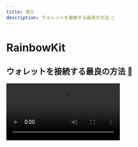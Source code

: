 ```yaml
---
title: 導入
description: ウォレットを接続する最良の方法 🌈
---
```


# RainbowKit

## ウォレットを接続する最良の方法 🌈

<Video src="https://res.cloudinary.com/rainbowme/video/upload/s--aTmEjSrr--/f_auto:video,q_auto/v1/rainbowkit/site-assets/rainbowkit-video-cutdown-edit_gy0q16" />

RainbowKitは、あなたのdappにウォレット接続を簡単に追加できる [React](https://reactjs.org/) ライブラリです。 直感的でレスポンシブでカスタマイズ可能です。

### 機能

#### ウォレット管理

あなたのdappのための手間いらずのウォレット管理。 ウォレットの接続や切断の処理から、RainbowKitは数々のウォレットをサポートし、接続チェーンを交換し、アドレスをENSに解決し、バランスを表示し、さらには多くのことを行います！

#### カスタマイズ可能

あなたはRainbowKit UIを自分のブランドに合わせて調整することができます。 いくつかの事前に定義されたアクセントカラーやボーダーラディウスの設定から選ぶことができます。 より高度なユースケースでは、完全にカスタムテーマを提供し、自分のボタンをレンダリングし、特定の機能を省略することができます。 ダークモードを含みます。

#### 業界標準

より良い相互運用性を実現するために、我々は [viem](https://viem.sh) と [wagmi](https://wagmi.sh/) — スペースで最も一般的に使用されているライブラリに依存しています。

EIP-1193やEIP-6963のようなウォレット標準は、箱から出してすぐにサポートされており、ブラウザウォレットのユーザーが自分のウォレットをあなたのdAppにシームレスに接続することがこれまで以上に簡単になります。

### コミュニティ

私たちは、コミュニティがRainbowKitを採用し、問題を提起し、フィードバックを提供するのを楽しみにしています。 それが機能のリクエスト、バグ報告、またはショーケースのプロジェクトであろうと、ぜひ参加してください！

- [issue](https://github.com/rainbow-me/rainbowkit/issues)を提出してください。
- [Twitter]をフォローしてください(https://twitter.com/rainbowdotme)
- あなたの [feedback]をシェアしてください(https://github.com/rainbow-me/rainbowkit/discussions/new?category=feedback)
- [Codesandbox]で試してみてください(https://codesandbox.io/p/sandbox/github/rainbow-me/rainbowkit/tree/main/examples/with-next)
